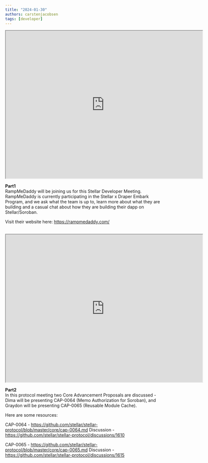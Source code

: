 ```yaml
---
title: "2024-01-30"
authors: carstenjacobsen
tags: [developer]
---
```


<iframe
  src="https://www.youtube.com/embed/1pF9evTU3QE?si=9gbBB2iBy5PtJbk0"
  width="640"
  height="480"
  allow="autoplay"
></iframe>

<b>Part1</b><br />
RampMeDaddy will be joining us for this Stellar Developer Meeting. RampMeDaddy is currently participating in the Stellar x Draper Embark Program, and we ask what the team is up to, learn more about what they are building and a casual chat about how they are building their dapp on Stellar/Soroban.

Visit their website here: https://rampmedaddy.com/
<br />
<br />
<iframe
  src="https://www.youtube.com/embed/ZL1LfJqmw_M?si=0y6VObVpIOFCOd8n"
  width="640"
  height="480"
  allow="autoplay"
></iframe>

<b>Part2</b><br />
In this protocol meeting two Core Advancement Proposals are discussed - Dima will be presenting CAP-0064 (Memo Authorization for Soroban), and Graydon will be presenting CAP-0065 (Reusable Module Cache).

Here are some resources:

CAP-0064 - https://github.com/stellar/stellar-protocol/blob/master/core/cap-0064.md
Discussion - https://github.com/stellar/stellar-protocol/discussions/1610

CAP-0065 - https://github.com/stellar/stellar-protocol/blob/master/core/cap-0065.md
Discussion - https://github.com/stellar/stellar-protocol/discussions/1615
